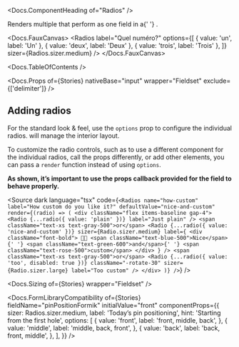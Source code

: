 


<Meta of={Stories} />

<Docs.ComponentHeading of="Radios" />

<div>
  Renders multiple <Docs of="Radio" /> that perform as one field in a{' '}
  <Docs of="Fieldset" />.
</div>

<Docs.FauxCanvas>
  <Radios
    label="Quel numéro?"
    options={[
      { value: 'un', label: 'Un' },
      { value: 'deux', label: 'Deux' },
      { value: 'trois', label: 'Trois' },
    ]}
    sizer={Radios.sizer.medium}
  />
</Docs.FauxCanvas>

<Docs.TableOfContents />

<Docs.Props
  of={Stories}
  nativeBase="input"
  wrapper="Fieldset"
  exclude={['delimiter']}
/>

## Adding radios

For the standard look & feel, use the `options` prop to configure the individual
radios. <Docs of="Radios" /> will manage the interior layout.

<Canvas of={Stories.StandardLayout} sourceState="shown" />

To customize the radio controls, such as to use a different component for the
individual radios, call the props differently, or add other elements, you can
pass a `render` function instead of using `options`.

<strong>
  As shown, it’s important to use the props callback provided for the field to
  behave properly.
</strong>

<Canvas of={Stories.CustomLayout} sourceState="none" />

<Source
  dark
  language="tsx"
  code={`
    <Radios
      name="how-custom"
      label="How custom do you like it?"
      defaultValue="nice-and-custom"
      render={(radio) => (
        <div className="flex items-baseline gap-4">
          <Radio {...radio({ value: 'plain' })} label="Just plain" />
          <span className="text-xs text-gray-500">or</span>
          <Radio
            {...radio({ value: 'nice-and-custom' })}
            sizer={Radio.sizer.medium}
            label={
              <div className="font-bold">
                👨‍🎨 <span className="text-blue-500">Nice</span>{' '}
                <span className="text-green-600">and</span>{' '}
                <span className="text-rose-500">custom</span>
              </div>
            }
          />
          <span className="text-xs text-gray-500">or</span>
          <Radio
            {...radio({ value: 'too', disabled: true })}
            className="-rotate-30"
            sizer={Radio.sizer.large}
            label="Too custom"
          />
        </div>
      )}
    />
  `}
/>

<Docs.Sizing of={Stories} wrapper="Fieldset" />

<Docs.FormLibraryCompatibility
  of={Stories}
  fieldName="pinPositionFormik"
  initialValue="front"
  componentProps={{
    sizer: Radios.sizer.medium,
    label: 'Today’s pin positioning',
    hint: 'Starting from the first hole',
    options: [
      {
        value: 'front',
        label: 'front, middle, back',
      },
      {
        value: 'middle',
        label: 'middle, back, front',
      },
      {
        value: 'back',
        label: 'back, front, middle',
      },
    ],
  }}
/>
